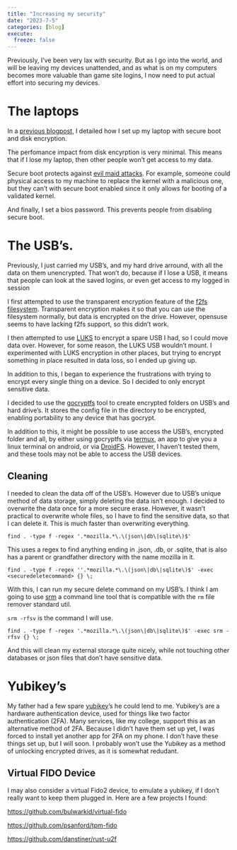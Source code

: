 ```yaml
---
title: "Increasing my security"
date: "2023-7-5"
categories: [blog]
execute:
  freeze: false
---
```


Previously, I've been very lax with security. But as I go into the world, and will be leaving my devices unattended, and as what is on my computers becomes more valuable than game site logins, I now need to put actual effort into securing my devices.

# The laptops

In a [previous blogpost](../switch-to-opensuse), I detailed how I set up my laptop with secure boot and disk encryption.

The perfomance impact from disk encyrption is very minimal. This means that if I lose my laptop, then other people won't get access to my data.

Secure boot protects against [evil maid attacks](https://en.wikipedia.org/wiki/Evil_maid_attack). For example, someone could physical access to my machine to replace the kernel with a malicious one, but they can't with secure boot enabled since it only allows for booting of a validated kernel.

And finally, I set a bios password. This prevents people from disabling secure boot.

# The USB's.

Previously, I just carried my USB's, and my hard drive arround, with all the data on them unencrypted. That won't do, because if I lose a USB, it means that people can look at the saved logins, or even get access to my logged in session

I first attempted to use the transparent encryption feature of the [f2fs filesystem](https://en.wikipedia.org/wiki/F2FS). Transparent encryption makes it so that you can use the filesystem normally, but data is encrypted on the drive. However, opensuse seems to have lacking f2fs support, so this didn't work.

I then attempted to use [LUKS](https://en.wikipedia.org/wiki/Linux_Unified_Key_Setup) to encrypt a spare USB I had, so I could move data over. However, for some reason, the LUKS USB wouldn't mount. I experimented with LUKS encryption in other places, but trying to encrypt something in place resulted in data loss, so I ended up giving up.

In addition to this, I began to experience the frustrations with trying to encrypt every single thing on a device. So I decided to only encrypt sensitive data.

I decided to use the [gocryptfs](https://github.com/rfjakob/gocryptfs) tool to create encrypted folders on USB's and hard drive's. It stores the config file in the directory to be encrypted, enabling portability to any device that has gocrypt.

In addition to this, it might be possible to use access the USB's, encrypted folder and all, by either using gocryptfs via [termux](https://github.com/termux/termux-app), an app to give you a linux terminal on android, or via [DroidFS](https://github.com/hardcore-sushi/DroidFS). However, I haven't tested them, and these tools may not be able to access the USB devices.

## Cleaning

I needed to clean the data off of the USB's. However due to USB's unique method of data storage, simply deleting the data isn't enough. I decided to overwrite the data once for a more secure erase. However, it wasn't practical to overwrite whole files, so I have to find the sensitive data, so that I can delete it. This is much faster than overwriting everything. 


`find . -type f -regex '.*mozilla.*\.\(json\|db\|sqlite\)$'`

This uses a regex to find anything ending in .json, .db, or .sqlite, that is also has a parent or grandfather directory with the name mozilla in it. 

`find . -type f -regex ''.*mozilla.*\.\(json\|db\|sqlite\)$' -exec <securedeletecommand> {} \;`

With this, I can run my secure delete command on my USB's. I think I am going to use [srm](https://srm.sourceforge.net/) a command line tool that is compatible with the `rm` file remover standard util. 

`srm -rfsv` is the command I will use. 

`find . -type f -regex '.*mozilla.*\.\(json\|db\|sqlite\)$' -exec srm -rfsv {} \;`

And this will clean my external storage quite nicely, while not touching other databases or json files that don't have sensitive data.

# Yubikey's

My father had a few spare [yubikey](https://en.wikipedia.org/wiki/YubiKey)'s he could lend to me. Yubikey's are a hardware authentication device, used for things like two factor authentication (2FA). Many services, like my college, support this as an alternative method of 2FA. Because I didn't have them set up yet, I was forced to install yet another app for 2FA on my phone. I don't have these things set up, but I will soon. I probably won't use the Yubikey as a method of unlocking encrypted drives, as it is somewhat redudant.

## Virtual FIDO Device

I may also consider a virtual Fido2 device, to emulate a yubikey, if I don't really want to keep them plugged in. Here are a few projects I found:

<https://github.com/bulwarkid/virtual-fido>

<https://github.com/psanford/tpm-fido>

<https://github.com/danstiner/rust-u2f> 